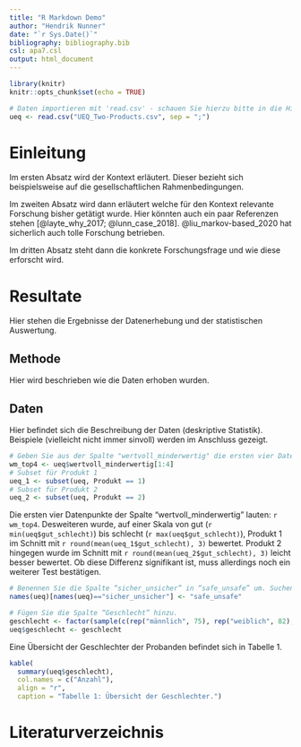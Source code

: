 ```yaml
---
title: "R Markdown Demo"
author: "Hendrik Nunner"
date: "`r Sys.Date()`"
bibliography: bibliography.bib
csl: apa7.csl
output: html_document
---
```


```r
library(knitr)
knitr::opts_chunk$set(echo = TRUE)
```

```r
# Daten importieren mit 'read.csv' - schauen Sie hierzu bitte in die Hilfe (RStudio > Reiter "Help" > "R Help")
ueq <- read.csv("UEQ_Two-Products.csv", sep = ";")
```


<!-- ###################### EINLEITUNG ###################### -->
# Einleitung

Im ersten Absatz wird der Kontext erläutert. Dieser bezieht sich beispielsweise auf die gesellschaftlichen Rahmenbedingungen.

Im zweiten Absatz wird dann erläutert welche für den Kontext relevante Forschung bisher getätigt wurde. Hier könnten auch ein paar Referenzen stehen [@layte_why_2017; @lunn_case_2018]. @liu_markov-based_2020 hat sicherlich auch tolle Forschung betrieben.

Im dritten Absatz steht dann die konkrete Forschungsfrage und wie diese erforscht wird.


<!-- ###################### RESULTATE ###################### -->
# Resultate

Hier stehen die Ergebnisse der Datenerhebung und der statistischen Auswertung.

## Methode

Hier wird beschrieben wie die Daten erhoben wurden.

## Daten

Hier befindet sich die Beschreibung der Daten (deskriptive Statistik). Beispiele (vielleicht nicht immer sinvoll) werden im Anschluss gezeigt.

```r
# Geben Sie aus der Spalte "wertvoll_minderwertig" die ersten vier Datenpunkte aus.
wm_top4 <- ueq$wertvoll_minderwertig[1:4]
# Subset für Produkt 1
ueq_1 <- subset(ueq, Produkt == 1)
# Subset für Produkt 2
ueq_2 <- subset(ueq, Produkt == 2)
```
Die ersten vier Datenpunkte der Spalte "wertvoll_minderwertig" lauten: `r wm_top4`. Desweiteren wurde, auf einer Skala von gut (`r min(ueq$gut_schlecht)`) bis schlecht (`r max(ueq$gut_schlecht)`), Produkt 1 im Schnitt mit `r round(mean(ueq_1$gut_schlecht), 3)` bewertet. Produkt 2 hingegen wurde im Schnitt mit `r round(mean(ueq_2$gut_schlecht), 3)` leicht besser bewertet. Ob diese Differenz signifikant ist, muss allerdings noch ein weiterer Test bestätigen.

```r
# Benennen Sie die Spalte “sicher_unsicher” in “safe_unsafe” um. Suchen Sie hierzu nach dem passenden Befehl in der Suchmaschine Ihrer Wahl.
names(ueq)[names(ueq)=="sicher_unsicher"] <- "safe_unsafe"

# Fügen Sie die Spalte “Geschlecht” hinzu.
geschlecht <- factor(sample(c(rep("männlich", 75), rep("weiblich", 82), rep("divers", 9), rep("keine Angabe", 31))))
ueq$geschlecht <- geschlecht
```

Eine Übersicht der Geschlechter der Probanden befindet sich in Tabelle 1.
```r
kable(
  summary(ueq$geschlecht), 
  col.names = c("Anzahl"), 
  align = "r", 
  caption = "Tabelle 1: Übersicht der Geschlechter.")
```


# Literaturverzeichnis

<div id="refs"></div>

